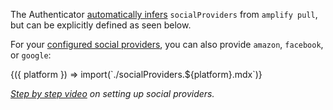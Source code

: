 

<Alert role="none" heading="Zero Configuration">

The Authenticator [automatically infers](#zero-configuration) `socialProviders` from `amplify pull`,
but can be explicitly defined as seen below.

</Alert>

For your [configured social providers](https://docs.amplify.aws/lib/auth/social/q/platform/js/), you can also provide `amazon`, `facebook`, or `google`:

<Fragment>
  {({ platform }) => import(`./socialProviders.${platform}.mdx`)}
</Fragment>

<Example>
  <SocialProviderDemo/>
</Example>

_[Step by step video](https://youtu.be/8KwZNn56F78) on setting up social providers._
